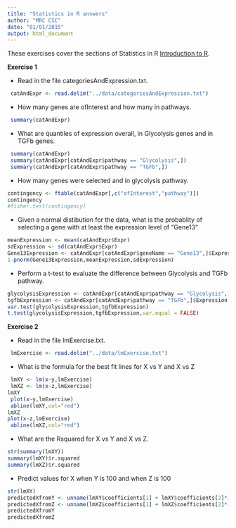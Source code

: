 ```yaml
---
title: "Statistics in R answers"
author: "MRC CSC"
date: "01/01/2015"
output: html_document
---
```


These exercises cover the sections of Statistics in R [Introduction to R]("introToR_Day1.html").

**Exercise 1**

- Read in the file categoriesAndExpression.txt.
```r
 catAndExpr <- read.delim("../data/categoriesAndExpression.txt")
```
- How many genes are ofInterest and how many in pathways.
```r
 summary(catAndExpr)
```
- What are quantiles of expression overall, in Glycolysis genes and in TGFb genes.
```r
 summary(catAndExpr)
 summary(catAndExpr[catAndExpr$pathway == "Glycolysis",])
 summary(catAndExpr[catAndExpr$pathway == "TGFb",])
```
- How many genes were selected and in glycolysis pathway.
```r
contingency <- ftable(catAndExpr[,c("ofInterest","pathway")])
contingency
#fisher.test(contingency)

```
- Given a normal distibution for the data, what is the probablity of selecting a gene with at least the expression level of "Gene13"
```r
meanExpression <- mean(catAndExpr$Expr)
sdExpression <- sd(catAndExpr$Expr)
Gene13Expression <- catAndExpr[catAndExpr$geneName == "Gene13",]$Expression
1-pnorm(Gene13Expression,meanExpression,sdExpression)
```


- Perform a t-test to evaluate the difference between Glycolysis and TGFb pathway.
```r
glycolysisExpression <- catAndExpr[catAndExpr$pathway == "Glycolysis",]$Expression
tgfbExpression <- catAndExpr[catAndExpr$pathway == "TGFb",]$Expression
var.test(glycolysisExpression,tgfbExpression)
t.test(glycolysisExpression,tgfbExpression,var.equal = FALSE)
```



**Exercise 2**

- Read in the file lmExercise.txt.
```r
 lmExercise <- read.delim("../data/lmExercise.txt")
```

- What is the formula for the best fit lines for X vs Y and X vs Z
```r
 lmXY <- lm(x~y,lmExercise)
 lmXZ <- lm(x~z,lmExercise)
lmXY
 plot(x~y,lmExercise)
 abline(lmXY,col="red")
lmXZ
plot(x~z,lmExercise)
 abline(lmXZ,col="red")
```

- What are the Rsquared for X vs Y and X vs Z.
```r
str(summary(lmXY))
summary(lmXY)$r.squared
summary(lmXZ)$r.squared
```

- Predict values for X when Y is 100 and when Z is 100
```r
str(lmXY)
predictedXfromY <- unname(lmXY$coefficients[1] + lmXY$coefficients[2]*100)
predictedXfromZ <- unname(lmXZ$coefficients[1] + lmXZ$coefficients[2]*100)
predictedXfromY
predictedXfromZ
```

